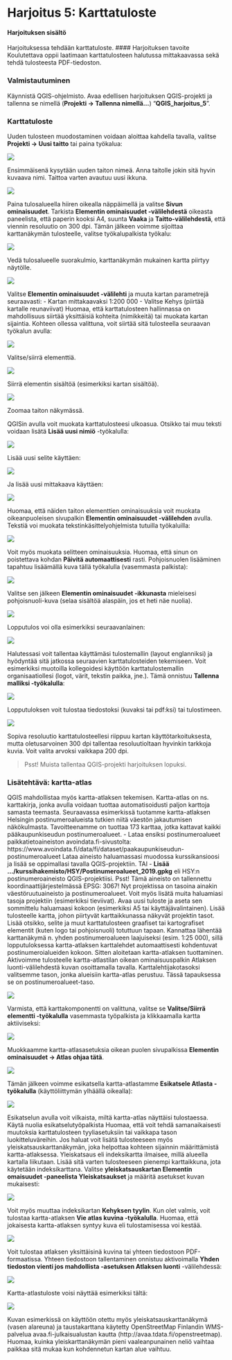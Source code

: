 # Harjoitus 5: Karttatuloste

#### Harjoituksen sisältö
Harjoituksessa tehdään karttatuloste.
#### Harjoituksen tavoite
Koulutettava oppii laatimaan karttatulosteen halutussa mittakaavassa sekä tehdä tulosteesta PDF-tiedoston.


### Valmistautuminen
Käynnistä QGIS-ohjelmisto. Avaa edellisen harjoituksen QGIS-projekti ja tallenna se nimellä (**Projekti → Tallenna nimellä…**) “**QGIS_harjoitus_5**”.

### Karttatuloste
Uuden tulosteen muodostaminen voidaan aloittaa kahdella tavalla, valitse **Projekti → Uusi taitto** tai paina työkalua:  

![](img/harjoitus_5/image22.png)

Ensimmäisenä kysytään uuden taiton nimeä. Anna taitolle jokin sitä hyvin kuvaava nimi. Taittoa varten avautuu uusi ikkuna.

![](img/harjoitus_5/image9.png)

Paina tulosalueella hiiren oikealla näppäimellä ja valitse **Sivun ominaisuudet**. Tarkista **Elementin ominaisuudet -välilehdestä** oikeasta paneelista, että paperin kooksi A4, suunta **Vaaka** ja **Taitto-välilehdestä**, että viennin resoluutio on 300 dpi.
Tämän jälkeen voimme sijoittaa karttanäkymän tulosteelle, valitse työkalupalkista työkalu:

![](img/harjoitus_5/image1.png)

Vedä tulosalueelle suorakulmio, karttanäkymän mukainen kartta piirtyy näytölle.

![](img/harjoitus_5/image2.png)

Valitse **Elementin ominaisuudet -välilehti** ja muuta kartan parametrejä seuraavasti:
- Kartan mittakaavaksi 1:200 000
- Valitse Kehys (piirtää kartalle reunaviivat)
Huomaa, että karttatulosteen hallinnassa on mahdollisuus siirtää yksittäisiä kohteita (nimikkeitä) tai muokata kartan sijaintia.
Kohteen ollessa valittuna, voit siirtää sitä tulosteella seuraavan työkalun avulla:

![](img/harjoitus_5/image16.png)

Valitse/siirrä elementtiä.

![](img/harjoitus_5/image21.png)

Siirrä elementin sisältöä (esimerkiksi kartan sisältöä).

![](img/harjoitus_5/image19.png)

Zoomaa taiton näkymässä.

QGISin avulla voit muokata karttatulosteesi ulkoasua. Otsikko tai muu teksti voidaan lisätä **Lisää uusi nimiö** -työkalulla: 

![](img/harjoitus_5/image7.png)

Lisää uusi selite käyttäen:

![](img/harjoitus_5/image8.png)

Ja lisää uusi mittakaava käyttäen: 

![](img/harjoitus_5/image20.png)

Huomaa, että näiden taiton elementtien ominaisuuksia voit muokata oikeanpuoleisen sivupalkin **Elementin ominaisuudet -välilehden** avulla.
Tekstiä voi muokata tekstinkäsittelyohjelmista tutuilla työkaluilla:

![](img/harjoitus_5/image25.png)

Voit myös muokata selitteen ominaisuuksia. Huomaa, että sinun on poistettava kohdan **Päivitä automaattisesti** rasti.
Pohjoisnuolen lisääminen tapahtuu lisäämällä kuva tällä työkalulla (vasemmasta palkista): 

![](img/harjoitus_5/image14.png)

Valitse sen jälkeen **Elementin ominaisuudet -ikkunasta** mieleisesi pohjoisnuoli-kuva (selaa sisältöä alaspäin, jos et heti näe nuolia).

![](img/harjoitus_5/image13.png)

Lopputulos voi olla esimerkiksi seuraavanlainen:

![](img/harjoitus_5/image10.png)

Halutessasi voit tallentaa käyttämäsi tulostemallin (layout englanniksi) ja hyödyntää sitä jatkossa seuraavien karttatulosteiden tekemiseen. Voit esimerkiksi muotoilla kollegoidesi käyttöön karttatulostemallin organisaatiollesi (logot, värit, tekstin paikka, jne.). Tämä onnistuu **Tallenna malliksi -työkalulla**: 

![](img/harjoitus_5/image26.png)

Lopputuloksen voit tulostaa tiedostoksi (kuvaksi tai pdf:ksi) tai tulostimeen. 

![](img/harjoitus_5/image15.jpg)

Sopiva resoluutio karttatulosteellesi riippuu kartan käyttötarkoituksesta, mutta oletusarvoinen 300 dpi tallentaa resoluutioltaan hyvinkin tarkkoja kuvia. Voit valita arvoksi vaikkapa 200 dpi. 

> Psst! Muista tallentaa QGIS-projekti harjoituksen lopuksi.


### Lisätehtävä: kartta-atlas
QGIS mahdollistaa myös kartta-atlaksen tekemisen. Kartta-atlas on ns. karttakirja, jonka avulla voidaan tuottaa automatisoidusti paljon karttoja samasta teemasta. Seuraavassa esimerkissä tuotamme kartta-atlaksen Helsingin postinumeroalueista tutkien niitä väestön jakautumisen näkökulmasta. Tavoitteenamme on tuottaa 173 karttaa, jotka kattavat kaikki pääkaupunkiseudun postinumeroalueet.
- Lataa ensiksi postinumeroalueet paikkatietoaineiston avoindata.fi-sivustolta: 
  https://www.avoindata.fi/data/fi/dataset/paakaupunkiseudun-postinumeroalueet
  Lataa aineisto haluamassasi muodossa kurssikansioosi ja lisää se oppimallasi tavalla QGIS-projektiin.
TAI
- **Lisää .../kurssihakemisto/HSY/Postinumeroalueet_2019.gpkg** eli HSY:n postinumeroaineisto QGIS-projektiisi. Psst! Tämä aineisto on tallennettu koordinaattijärjestelmässä EPSG: 3067! 
Nyt projektissa on tasoina ainakin väestöruutuaineisto ja postinumeroalueet. Voit myös lisätä muita haluamiasi tasoja projektiin (esimerkiksi tieviivat). 
Avaa uusi tuloste ja aseta sen sommittelu haluamaasi kokoon (esimerkiksi A5 tai käyttäjävalintainen). Lisää tulosteelle kartta, johon piirtyvät karttaikkunassa näkyvät projektin tasot. Lisää otsikko, selite ja muut karttatulosteen graafiset tai kartografiset elementit (kuten logo tai pohjoisnuoli) totuttuun tapaan.
Kannattaa lähentää karttanäkymä n. yhden postinumeroalueen laajuiseksi (esim. 1:25 000), sillä lopputuloksessa kartta-atlaksen karttalehdet automaattisesti kohdentuvat postinumeroialueiden kokoon.
Sitten aloitetaan kartta-atlaksen tuottaminen. Aktivoimme tulosteelle kartta-atlastilan oikean ominaisuuspalkin Atlaksen luonti-välilehdestä kuvan osoittamalla tavalla. Karttalehtijakotasoksi valitsemme tason, jonka alueisiin kartta-atlas perustuu. Tässä tapauksessa se on postinumeroalueet-taso. 

![](img/harjoitus_5/image18.png)

Varmista, että karttakomponentti on valittuna, valitse se **Valitse/Siirrä elementti -työkalulla** vasemmasta työpalkista ja klikkaamalla kartta aktiiviseksi:

![](img/harjoitus_5/image3.png)

Muokkaamme kartta-atlasasetuksia oikean puolen sivupalkissa **Elementin ominaisuudet → Atlas ohjaa tätä**.

![](img/harjoitus_5/image6.png)

Tämän jälkeen voimme esikatsella kartta-atlastamme **Esikatsele Atlasta -työkalulla** (käyttöliittymän ylhäällä oikealla):

![](img/harjoitus_5/image4.jpg)

Esikatselun avulla voit vilkaista, miltä kartta-atlas näyttäisi tulostaessa. Käytä nuolia esikatselutyöpalkista Huomaa, että voit tehdä samanaikaisesti muutoksia karttatulosteen tyyliasetuksiin tai vaikkapa tason luokitteluväreihin.
Jos haluat voit lisätä tulosteeseen myös yleiskatsauskarttanäkymän, joka helpottaa kohteen sijainnin määrittämistä kartta-atlaksessa. Yleiskatsaus eli indeksikartta ilmaisee, millä alueella kartalla liikutaan.
Lisää sitä varten tulosteeseen pienempi karttaikkuna, jota käytetään indeksikarttana. Valitse **yleiskatsauskartan Elementin omaisuudet -paneelista Yleiskatsaukset** ja määritä asetukset kuvan mukaisesti:

![](img/harjoitus_5/image12.png)

Voit myös muuttaa indeksikartan **Kehyksen tyylin**.
Kun olet valmis, voit tulostaa kartta-atlaksen **Vie atlas kuvina -työkalulla**. Huomaa, että jokaisesta kartta-atlaksen syntyy kuva eli tulostamisessa voi kestää.

![](img/harjoitus_5/image11.png)

Voit tulostaa atlaksen yksittäisinä kuvina tai yhteen tiedostoon PDF-formaatissa. Yhteen tiedostoon tallentaminen onnistuu aktivoimalla **Yhden tiedoston vienti jos mahdollista -asetuksen Atlaksen luonti** -välilehdessä:

![](img/harjoitus_5/image23.png)

Kartta-atlastuloste voisi näyttää esimerkiksi tältä:

![](img/harjoitus_5/image24.jpg)

Kuvan esimerkissä on käyttöön otettu myös yleiskatsauskarttanäkymä (vasen alareuna) ja taustakarttana käytetty OpenStreetMap Finlandin WMS-palvelua avaa.fi-julkaisualustan kautta (http://avaa.tdata.fi/openstreetmap). Huomaa, kuinka yleiskarttanäkymän pieni vaaleanpunainen neliö vaihtaa paikkaa sitä mukaa kun kohdennetun kartan alue vaihtuu.

